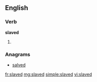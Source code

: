 ==English==

===Verb===
'''slaved'''

# {{past of|[[slave]]}}

===Anagrams===
* [[salved#English|salved]]

[[fr:slaved]]
[[mg:slaved]]
[[simple:slaved]]
[[vi:slaved]]